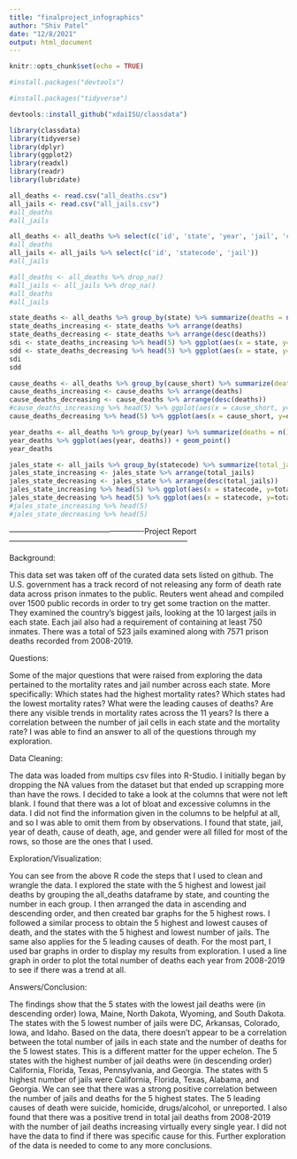 ```yaml
---
title: "finalproject_infographics"
author: "Shiv Patel"
date: "12/8/2021"
output: html_document
---
```


```r
knitr::opts_chunk$set(echo = TRUE)
```

```r
#install.packages("devtools")
```
```r
#install.packages("tidyverse")
```

```r
devtools::install_github("xdaiISU/classdata")
```

```r
library(classdata)
library(tidyverse)
library(dplyr)
library(ggplot2)
library(readxl)
library(readr)
library(lubridate)
```
```r
all_deaths <- read.csv("all_deaths.csv")
all_jails <- read.csv("all_jails.csv")
#all_deaths
#all_jails
```

```r
all_deaths <- all_deaths %>% select(c('id', 'state', 'year', 'jail', 'cause_short', 'age', 'race', 'gender'))
#all_deaths
all_jails <- all_jails %>% select(c('id', 'statecode', 'jail'))
#all_jails
```

```r
#all_deaths <- all_deaths %>% drop_na()
#all_jails <- all_jails %>% drop_na()
#all_deaths
#all_jails
```

```r
state_deaths <- all_deaths %>% group_by(state) %>% summarize(deaths = n())
state_deaths_increasing <- state_deaths %>% arrange(deaths)
state_deaths_decreasing <- state_deaths %>% arrange(desc(deaths))
sdi <- state_deaths_increasing %>% head(5) %>% ggplot(aes(x = state, y=deaths)) + geom_bar(stat="identity")
sdd <- state_deaths_decreasing %>% head(5) %>% ggplot(aes(x = state, y=deaths)) + geom_bar(stat="identity")
sdi
sdd
```
```r
cause_deaths <- all_deaths %>% group_by(cause_short) %>% summarize(deaths = n())
cause_deaths_increasing <- cause_deaths %>% arrange(deaths)
cause_deaths_decreasing <- cause_deaths %>% arrange(desc(deaths))
#cause_deaths_increasing %>% head(5) %>% ggplot(aes(x = cause_short, y=deaths)) + geom_bar(stat="identity")
cause_deaths_decreasing %>% head(5) %>% ggplot(aes(x = cause_short, y=deaths)) + geom_bar(stat="identity")
```
```r
year_deaths <- all_deaths %>% group_by(year) %>% summarize(deaths = n())
year_deaths %>% ggplot(aes(year, deaths)) + geom_point()
year_deaths
```

```r
jales_state <- all_jails %>% group_by(statecode) %>% summarize(total_jails = n())
jales_state_increasing <- jales_state %>% arrange(total_jails)
jales_state_decreasing <- jales_state %>% arrange(desc(total_jails))
jales_state_increasing %>% head(5) %>% ggplot(aes(x = statecode, y=total_jails)) + geom_bar(stat="identity")
jales_state_decreasing %>% head(5) %>% ggplot(aes(x = statecode, y=total_jails)) + geom_bar(stat="identity")
#jales_state_increasing %>% head(5)
#jales_state_decreasing %>% head(5)
```
----------------------------------------------------Project Report---------------------------------------------------------------------

Background: 

This data set was taken off of the curated data sets listed on github. The U.S. government has a track record of not releasing any form of death rate data across prison inmates to the public. Reuters went ahead and compiled over 1500 public records in order to try get some traction on the matter. They examined the country's biggest jails, looking at the 10 largest jails in each state. Each jail also had a requirement of containing at least 750 inmates. There was a total of 523 jails examined along with 7571 prison deaths recorded from 2008-2019.

Questions: 

Some of the major questions that were raised from exploring the data pertained to the mortality rates and jail number across each state. More specifically: Which states had the highest mortality rates? Which states had the lowest mortality rates? What were the leading causes of deaths? Are there any visible trends in mortality rates across the 11 years? Is there a correlation between the number of jail cells in each state and the mortality rate? I was able to find an answer to all of the questions through my exploration. 

Data Cleaning: 

The data was loaded from multips csv files into R-Studio. I initially began by dropping the NA values from the dataset but that ended up scrapping more than have the rows. I decided to take a look at the columns that were not left blank. I found that there was a lot of bloat and excessive columns in the data. I did not find the information given in the columns to be helpful at all, and so I was able to omit them from by observations. I found that state, jail, year of death, cause of death, age, and gender were all filled for most of the rows, so those are the ones that I used. 

Exploration/Visualization: 

You can see from the above R code the steps that I used to clean and wrangle the data. I explored the state with the 5 highest and lowest jail deaths by grouping the all_deaths dataframe by state, and counting the number in each group. I then arranged the data in ascending and descending order, and then created bar graphs for the 5 highest rows. I followed a similar process to obtain the 5 highest and lowest causes of death, and the states with the 5 highest and lowest number of jails. The same also applies for the 5 leading causes of death. For the most part, I used bar graphs in order to display my results from exploration. I used a line graph in order to plot the total number of deaths each year from 2008-2019 to see if there was a trend at all. 

Answers/Conclusion:

The findings show that the 5 states with the lowest jail deaths were (in descending order) Iowa, Maine, North Dakota, Wyoming, and South Dakota. The states with the 5 lowest number of jails were DC, Arkansas, Colorado, Iowa, and Idaho. Based on the data, there doesn't appear to be a correlation between the total number of jails in each state and the number of deaths for the 5 lowest states. This is a different matter for the upper echelon. The 5 states with the highest number of jail deaths were (in descending order) California, Florida, Texas, Pennsylvania, and Georgia. The states with 5 highest number of jails were California, Florida, Texas, Alabama, and Georgia. We can see that there was a strong positive correlation between the number of jails and deaths for the 5 highest states. The 5 leading causes of death were suicide, homicide, drugs/alcohol, or unreported. I also found that there was a positive trend in total jail deaths from 2008-2019 with the number of jail deaths increasing virtually every single year. I did not have the data to find if there was specific cause for this. Further exploration of the data is needed to come to any more conclusions. 
  